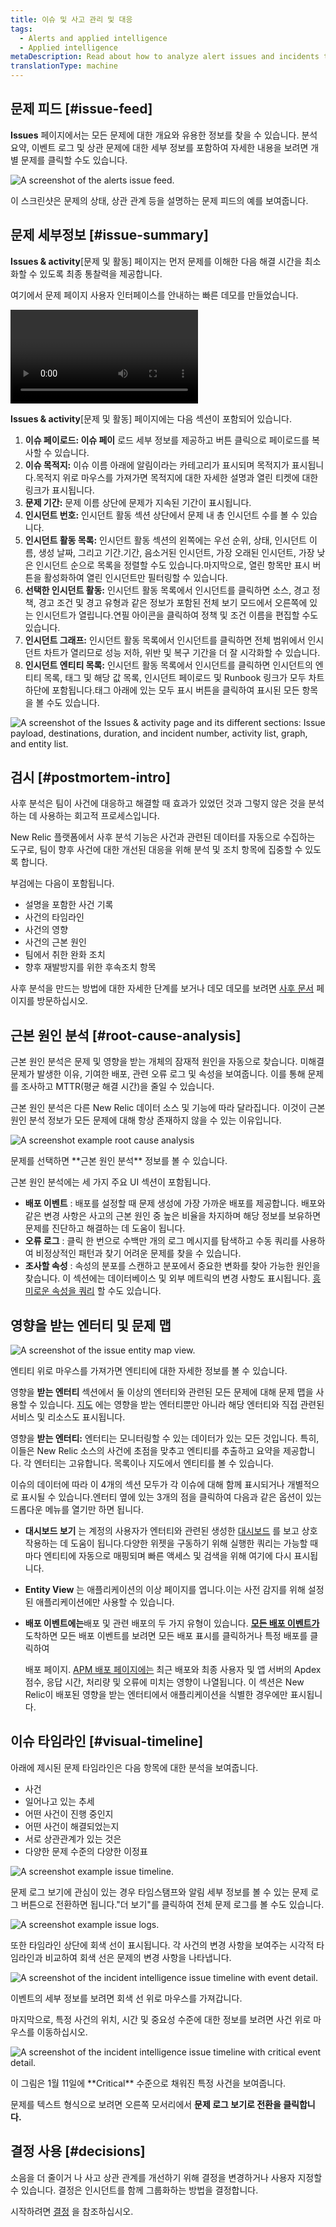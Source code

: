 ```yaml
---
title: 이슈 및 사고 관리 및 대응
tags:
  - Alerts and applied intelligence
  - Applied intelligence
metaDescription: Read about how to analyze alert issues and incidents to determine the root cause of an issue.
translationType: machine
---
```













## 문제 피드 [#issue-feed]

**Issues** 페이지에서는 모든 문제에 대한 개요와 유용한 정보를 찾을 수 있습니다. 분석 요약, 이벤트 로그 및 상관 문제에 대한 세부 정보를 포함하여 자세한 내용을 보려면 개별 문제를 클릭할 수도 있습니다.

<img
  title="The alerts issue feed."
  alt="A screenshot of the alerts issue feed."
  src={accountsIssueFeed20222}
/>

<figcaption>
  이 스크린샷은 문제의 상태, 상관 관계 등을 설명하는 문제 피드의 예를 보여줍니다.
</figcaption>

## 문제 세부정보 [#issue-summary]

**Issues & activity**\[문제 및 활동] 페이지는 먼저 문제를 이해한 다음 해결 시간을 최소화할 수 있도록 최종 통찰력을 제공합니다.

여기에서 문제 페이지 사용자 인터페이스를 안내하는 빠른 데모를 만들었습니다.

<Video
  type="wistia"
  id="b13vkx69yv"
/>

**Issues & activity**\[문제 및 활동] 페이지에는 다음 섹션이 포함되어 있습니다.

1. **이슈 페이로드: 이슈 페이** 로드 세부 정보를 제공하고 버튼 클릭으로 페이로드를 복사할 수 있습니다.
2. **이슈 목적지:** 이슈 이름 아래에 알림이라는 카테고리가 표시되며 목적지가 표시됩니다.목적지 위로 마우스를 가져가면 목적지에 대한 자세한 설명과 열린 티켓에 대한 링크가 표시됩니다.
3. **문제 기간:** 문제 이름 상단에 문제가 지속된 기간이 표시됩니다.
4. **인시던트 번호:** 인시던트 활동 섹션 상단에서 문제 내 총 인시던트 수를 볼 수 있습니다.
5. **인시던트 활동 목록:** 인시던트 활동 섹션의 왼쪽에는 우선 순위, 상태, 인시던트 이름, 생성 날짜, 그리고 기간.기간, 음소거된 인시던트, 가장 오래된 인시던트, 가장 낮은 인시던트 순으로 목록을 정렬할 수도 있습니다.마지막으로, 열린 항목만 표시 버튼을 활성화하여 열린 인시던트만 필터링할 수 있습니다.
6. **선택한 인시던트 활동:** 인시던트 활동 목록에서 인시던트를 클릭하면 소스, 경고 정책, 경고 조건 및 경고 유형과 같은 정보가 포함된 전체 보기 모드에서 오른쪽에 있는 인시던트가 열립니다.연필 아이콘을 클릭하여 정책 및 조건 이름을 편집할 수도 있습니다.
7. **인시던트 그래프:** 인시던트 활동 목록에서 인시던트를 클릭하면 전체 범위에서 인시던트 차트가 열리므로 성능 저하, 위반 및 복구 기간을 더 잘 시각화할 수 있습니다.
8. **인시던트 엔티티 목록:** 인시던트 활동 목록에서 인시던트를 클릭하면 인시던트의 엔티티 목록, 태그 및 해당 값 목록, 인시던트 페이로드 및 Runbook 링크가 모두 차트 하단에 포함됩니다.태그 아래에 있는 모두 표시 버튼을 클릭하여 표시된 모든 항목을 볼 수도 있습니다.

<img
  title="The Issues & activity page and its different sections: Issue payload, destinations, duration, and incident number, activity list, graph, and entity list."
  alt="A screenshot of the Issues & activity page and its different sections: Issue payload, destinations, duration, and incident number, activity list, graph, and entity list."
  src={accountsNewIssuePage}
/>

## 검시 [#postmortem-intro]

사후 분석은 팀이 사건에 대응하고 해결할 때 효과가 있었던 것과 그렇지 않은 것을 분석하는 데 사용하는 회고적 프로세스입니다.

New Relic 플랫폼에서 사후 분석 기능은 사건과 관련된 데이터를 자동으로 수집하는 도구로, 팀이 향후 사건에 대한 개선된 대응을 위해 분석 및 조치 항목에 집중할 수 있도록 합니다.

부검에는 다음이 포함됩니다.

* 설명을 포함한 사건 기록
* 사건의 타임라인
* 사건의 영향
* 사건의 근본 원인
* 팀에서 취한 완화 조치
* 향후 재발방지를 위한 후속조치 항목

사후 분석을 만드는 방법에 대한 자세한 단계를 보거나 데모 데모를 보려면 [사후 문서](https://docs.newrelic.com/docs/alerts-applied-intelligence/applied-intelligence/postmortems-applied-intelligence/) 페이지를 방문하십시오.

## 근본 원인 분석 [#root-cause-analysis]

근본 원인 분석은 문제 및 영향을 받는 개체의 잠재적 원인을 자동으로 찾습니다. 미해결 문제가 발생한 이유, 기여한 배포, 관련 오류 로그 및 속성을 보여줍니다. 이를 통해 문제를 조사하고 MTTR(평균 해결 시간)을 줄일 수 있습니다.

<Callout variant="tip">
  근본 원인 분석은 다른 New Relic 데이터 소스 및 기능에 따라 달라집니다. 이것이 근본 원인 분석 정보가 모든 문제에 대해 항상 존재하지 않을 수 있는 이유입니다.
</Callout>

<img
  title="An example root cause analysis."
  alt="A screenshot example root cause analysis"
  src={accountsRootCauseAnalysis}
/>

<figcaption>
  문제를 선택하면 **근본 원인 분석** 정보를 볼 수 있습니다.
</figcaption>

근본 원인 분석에는 세 가지 주요 UI 섹션이 포함됩니다.

* **배포 이벤트** : 배포를 설정할 때 문제 생성에 가장 가까운 배포를 제공합니다. 배포와 같은 변경 사항은 사고의 근본 원인 중 높은 비율을 차지하며 해당 정보를 보유하면 문제를 진단하고 해결하는 데 도움이 됩니다.
* **오류 로그** : 클릭 한 번으로 수백만 개의 로그 메시지를 탐색하고 수동 쿼리를 사용하여 비정상적인 패턴과 찾기 어려운 문제를 찾을 수 있습니다.
* **조사할 속성** : 속성의 분포를 스캔하고 분포에서 중요한 변화를 찾아 가능한 원인을 찾습니다. 이 섹션에는 데이터베이스 및 외부 메트릭의 변경 사항도 표시됩니다. [흥미로운 속성을 쿼리](/docs/query-your-data/nrql-new-relic-query-language/get-started/introduction-nrql-new-relics-query-language) 할 수도 있습니다.

## 영향을 받는 엔터티 및 문제 맵

<img
  title="The issue entity map view."
  alt="A screenshot of the issue entity map view."
  src={accountsIssueMapFinal}
/>

<figcaption>
  엔티티 위로 마우스를 가져가면 엔티티에 대한 자세한 정보를 볼 수 있습니다.
</figcaption>

영향을 **받는 엔터티** 섹션에서 둘 이상의 엔터티와 관련된 모든 문제에 대해 문제 맵을 사용할 수 있습니다. [지도](/docs/new-relic-one/use-new-relic-one/ui-data/maps-in-context/) 에는 영향을 받는 엔터티뿐만 아니라 해당 엔터티와 직접 관련된 서비스 및 리소스도 표시됩니다.

영향을 **받는 엔터티:** 엔터티는 모니터링할 수 있는 데이터가 있는 모든 것입니다. 특히, 이들은 New Relic 소스의 사건에 초점을 맞추고 엔티티를 추출하고 요약을 제공합니다. 각 엔터티는 고유합니다. 목록이나 지도에서 엔티티를 볼 수 있습니다.

이슈의 데이터에 따라 이 4개의 섹션 모두가 각 이슈에 대해 함께 표시되거나 개별적으로 표시될 수 있습니다.엔터티 옆에 있는 3개의 점을 클릭하여 다음과 같은 옵션이 있는 드롭다운 메뉴를 열기만 하면 됩니다.

* **대시보드 보기** 는 계정의 사용자가 엔터티와 관련된 생성한 [대시보드](/docs/query-your-data/explore-query-data/dashboards/introduction-dashboards/) 를 보고 상호 작용하는 데 도움이 됩니다.다양한 위젯을 구동하기 위해 실행한 쿼리는 가능할 때마다 엔티티에 자동으로 매핑되며 빠른 액세스 및 검색을 위해 여기에 다시 표시됩니다.

* **Entity View** 는 애플리케이션의 이상 페이지를 엽니다.이는 사전 감지를 위해 설정된 애플리케이션에만 사용할 수 있습니다.

* **배포 이벤트에는**배포 및 관련 배포의 두 가지 유형이 있습니다. **[모든 배포 이벤트가](/whats-new/applied-intelligence-deployment-events-issue-feed)** 도착하면 모든 배포 이벤트를 보려면 모든 배포 표시를 클릭하거나 특정 배포를 클릭하여

  <InlinePopover type="apm"/>

  배포 페이지. [APM 배포 페이지에는](/docs/apm/apm-ui-pages/events/deployments-page-view-impact-your-app-users) 최근 배포와 최종 사용자 및 앱 서버의 Apdex 점수, 응답 시간, 처리량 및 오류에 미치는 영향이 나열됩니다. 이 섹션은 New Relic이 배포된 영향을 받는 엔터티에서 애플리케이션을 식별한 경우에만 표시됩니다.

## 이슈 타임라인 [#visual-timeline]

아래에 제시된 문제 타임라인은 다음 항목에 대한 분석을 보여줍니다.

* 사건
* 일어나고 있는 추세
* 어떤 사건이 진행 중인지
* 어떤 사건이 해결되었는지
* 서로 상관관계가 있는 것은
* 다양한 문제 수준의 다양한 이정표

<img
  title="An example issue timeline."
  alt="A screenshot example issue timeline."
  src={accountsIncidentsTimeline}
/>

문제 로그 보기에 관심이 있는 경우 타임스탬프와 알림 세부 정보를 볼 수 있는 문제 로그 버튼으로 전환하면 됩니다."더 보기"를 클릭하여 전체 문제 로그를 볼 수도 있습니다.

<img
  title="Issue Log View."
  alt="A screenshot example issue logs."
  src={accountsIssueLog}
/>

또한 타임라인 상단에 회색 선이 표시됩니다. 각 사건의 변경 사항을 보여주는 시각적 타임라인과 비교하여 회색 선은 문제의 변경 사항을 나타냅니다.

<img
  title="The incident intelligence issue timeline with event detail."
  alt="A screenshot of the incident intelligence issue timeline with event detail."
  src={accountsNewIssueTimelineGrey}
/>

<figcaption>
  이벤트의 세부 정보를 보려면 회색 선 위로 마우스를 가져갑니다.
</figcaption>

마지막으로, 특정 사건의 위치, 시간 및 중요성 수준에 대한 정보를 보려면 사건 위로 마우스를 이동하십시오.

<img
  title="The incident intelligence issue timeline with critical event detail."
  alt="A screenshot of the incident intelligence issue timeline with critical event detail."
  src={accountsNewIssueTimeline}
/>

<figcaption>
  이 그림은 1월 11일에 **Critical** 수준으로 채워진 특정 사건을 보여줍니다.
</figcaption>

문제를 텍스트 형식으로 보려면 오른쪽 모서리에서 **문제 로그 보기로 전환을 클릭합니다.**

## 결정 사용 [#decisions]

소음을 더 줄이거 나 사고 상관 관계를 개선하기 위해 결정을 변경하거나 사용자 지정할 수 있습니다. 결정은 인시던트를 함께 그룹화하는 방법을 결정합니다.

시작하려면 [결정](/docs/new-relic-one/use-new-relic-one/new-relic-ai/get-started-decisions) 을 참조하십시오.